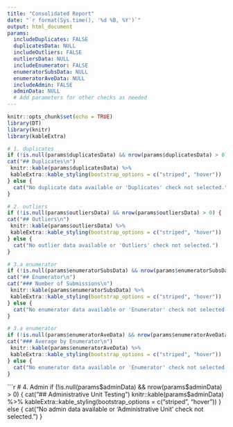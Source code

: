 ```yaml
---
title: "Consolidated Report"
date: "`r format(Sys.time(), '%d %B, %Y')`"
output: html_document
params: 
  includeDuplicates: FALSE
  duplicatesData: NULL
  includeOutliers: FALSE
  outliersData: NULL
  includeEnumerator: FALSE
  enumeratorSubsData: NULL
  enumeratorAveData: NULL
  includeAdmin: FALSE
  adminData: NULL
  # Add parameters for other checks as needed
---
```


```r
knitr::opts_chunk$set(echo = TRUE)
library(DT)
library(knitr)
library(kableExtra)
```


```r
# 1. duplicates
if (!is.null(params$duplicatesData) && nrow(params$duplicatesData) > 0) {
cat("## Duplicates\n")
 knitr::kable(params$duplicatesData) %>%
 kableExtra::kable_styling(bootstrap_options = c("striped", "hover"))
} else {
  cat("No duplicate data available or 'Duplicates' check not selected.")
}
```


```r
# 2. outliers
if (!is.null(params$outliersData) && nrow(params$outliersData) > 0) {
cat("## Outliers\n")
 knitr::kable(params$outliersData) %>%
 kableExtra::kable_styling(bootstrap_options = c("striped", "hover"))
} else {
  cat("No outlier data available or 'Outliers' check not selected.")
}
```

```r
# 3.a enumerator
if (!is.null(params$enumeratorSubsData) && nrow(params$enumeratorSubsData) > 0) {
cat("## Enumerator\n")
cat("### Number of Submissions\n")
 knitr::kable(params$enumeratorSubsData) %>%
 kableExtra::kable_styling(bootstrap_options = c("striped", "hover"))
} else {
  cat("No enumerator data available or 'Enumerator' check not selected.")
}
```

```r
# 3.a enumerator
if (!is.null(params$enumeratorAveData) && nrow(params$enumeratorAveData) > 0) {
cat("### Average by Enumerator\n")
 knitr::kable(params$enumeratorAveData) %>%
 kableExtra::kable_styling(bootstrap_options = c("striped", "hover"))
} else {
  cat("No enumerator data available or 'Enumerator' check not selected.")
}
```

```r
# 4. Admin
if (!is.null(params$adminData) && nrow(params$adminData) > 0) {
cat("## Administrative Unit Testing\n")
 knitr::kable(params$adminData) %>%
 kableExtra::kable_styling(bootstrap_options = c("striped", "hover"))
} else {
  cat("No admin data available or 'Administrative Unit' check not selected.")
}
